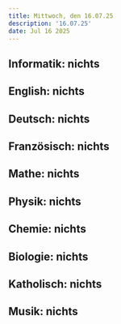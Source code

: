 ```yaml
---
title: Mittwoch, den 16.07.25
description: '16.07.25'
date: Jul 16 2025
---
```


## Informatik: nichts

## English: nichts

## Deutsch: nichts

## Französisch: nichts

## Mathe: nichts

## Physik: nichts

## Chemie: nichts

## Biologie: nichts

## Katholisch: nichts

## Musik: nichts
